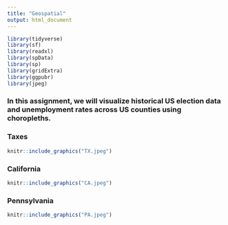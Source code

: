 ```yaml
---
title: "Geospatial"
output: html_document
---
```


```r
library(tidyverse)
library(sf)
library(readxl)
library(spData)
library(sp)
library(gridExtra)
library(ggpubr)
library(jpeg)
```

### In this assignment, we will visualize historical US election data and unemployment rates across US counties using choropleths.



### Taxes
```r
knitr::include_graphics("TX.jpeg")
```

### California

```r
knitr::include_graphics("CA.jpeg")
```

### Pennsylvania

```r
knitr::include_graphics("PA.jpeg")
```





